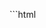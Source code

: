 
<Demo id="new-form" slug="poxNxMN">
<p slot="code">
```html
<!DOCTYPE html>
<html lang="en">
  <head>
    <meta charset="UTF-8" />
    <meta name="viewport" content="width=device-width, initial-scale=1.0" />
    <title>Advanced Form with View Transitions API</title>
    <style>
      :root {
        transition: background-color 0.3s;
        --progress-left: 0;
      }

      .form-container {
        width: 400px;
        z-index: -1;
        background: #fff;
        margin: 50px auto;
        padding: 30px;
        border-radius: 5px;
        box-shadow: 0 0 10px rgba(0, 0, 0, 0.2);
      }

      input {
        display: block;
        width: 100%;
        padding: 10px;
        margin-bottom: 10px;
        border: 2px solid #ddd;
        border-radius: 5px;
      }

      input.error {
        border-color: red;
      }

      .error-message {
        display: none;
        background: red;
        color: #fff;
        margin-bottom: 10px;
        view-transition-name: error-message;
      }

      .error-message.active {
        display: block;
        position: relative;
        scale: 1;
        transition: all 0.6s ease-in-out;
      }

      button {
        padding: 10px 20px;
        border: none;
        border-radius: 5px;
        background: #333;
        color: #fff;
        cursor: pointer;
      }

      button:hover {
        background: #444;
      }

      .form-step {
        display: none;
        view-transition-name: slide-left;
      }

      .form-step.active {
        display: block;
      }

      #next {
        view-transition-name: next;
        transition: opacity 0.2s;
      }

      #prev {
        display: none;
        view-transition-name: prev;
        transition: opacity 0.2s;
      }

      #submit {
        display: none;
        view-transition-name: submit;
        transition: opacity 0.2s;
      }

      .progress-bar {
        height: 10px;
        background-color: #333;
        border-radius: 5px;
        width: 0;
        view-transition-name: progress-bar;
      }

      .progress-number {
        left: calc(var(--progress-left) - 20px);
        border-radius: 50%;
        background-color: #333;
        width: fit-content;
        view-transition-name: progress-number;
        position: relative;
        top: -20px;
        padding: 5px;
        color: #fff;
        font-size: 1.5rem;
      }

      .error-transition {
        background-color: red;
      }

      .success-transition {
        background-color: green;
      }

      .back-transition {
        background-color: #333;
      }

      ::view-transition-old(progress-bar),
      ::view-transition-new(progress-bar) {
        animation-name: progress-bar-transition;
        mix-blend-mode: normal;
        height: 100%;
      }

      ::view-transition-old(progress-number) {
        opacity: 0;
      }

      ::view-transition-new(progress-number) {
        animation-name: progress-number-transition;
        height: 100%;
        mix-blend-mode: normal;
      }

      ::view-transition-old(slide-left) {
        animation-name: slide-left;
        border: 5px solid green;
      }

      ::view-transition-old(slide-right) {
        animation-name: slide-right;
        border: 5px solid #333;
      }

      ::view-transition-new(error-message) {
        animation-name: error-transition;
        background-color: red;
      }

      ::view-transition-group(error-message) {
        animation-duration: 1s;
      }

      ::view-transition-group(root) {
        animation-duration: 0.5s;
      }

      ::view-transition-group(prev),
      ::view-transition-group(next),
      ::view-transition-group(submit) {
        opacity: 50%;
      }

      @keyframes progress-bar-transition {
        from {
          opacity: 1;
        }
      }

      @keyframes slide-left {
        to {
          opacity: 0;
          transform: translateX(-100px);
        }
      }

      @keyframes slide-right {
        to {
          opacity: 0;
          transform: translateX(100px);
        }
      }

      @keyframes error-transition {
        from {
          opacity: 0;
          transform: translateY(-10px);
        }
      }
    </style>
  </head>
  <body>
    <div class="form-container">
      <span class="progress-number">0%</span>
      <div class="progress-bar" id="progress-bar"></div>
      <div id="step1" class="form-step active">
        <input type="text" id="name" placeholder="Name" />
        <input type="email" id="email" placeholder="Email" />
      </div>

      <div id="step2" class="form-step">
        <input type="text" id="address" placeholder="Address" />
        <input type="text" id="city" placeholder="City" />
      </div>

      <div id="step3" class="form-step">
        <input type="text" id="credit-card" placeholder="Credit Card Number" />
        <input type="text" id="cvv" placeholder="CVV" />
      </div>

      <div id="step4" class="form-step">
        <h2>Success!</h2>
      </div>

      <p class="error-message" id="error-message"></p>

      <div id="buttons">
        <button id="prev">Previous</button>
        <button id="next">Next</button>
        <button id="submit">Submit</button>
      </div>
    </div>

    <script>
      const steps = document.querySelectorAll(".form-step")
      const prevButton = document.getElementById("prev")
      const nextButton = document.getElementById("next")
      const submitButton = document.getElementById("submit")
      const progressBar = document.getElementById("progress-bar")
      const progressNumber = document.querySelector(".progress-number")
      const errorMessage = document.getElementById("error-message")

      let currentStep = 0

      prevButton.addEventListener("click", prevHandler)
      nextButton.addEventListener("click", nextHandler)
      submitButton.addEventListener("click", submitHandler)

      function prevHandler() {
        steps.forEach((step) => {
          step.style.setProperty("view-transition-name", "slide-right")
        })
        if (currentStep === steps.length - 1) {
          alert("DON'T YOU DARE GO BACK!")
          return
        }
        const transition = transitionHelper({
          classNames: ["back-transition"],
          updateDOM: () => updateDOM(currentStep - 1),
        })
      }

      function nextHandler() {
        steps.forEach((step) => {
          step.style.setProperty("view-transition-name", "slide-left")
        })
        if (validateStep(currentStep)) {
          const transition = transitionHelper({
            classNames: ["success-transition"],
            updateDOM: () => updateDOM(currentStep + 1),
          })
        } else {
          showError("Please fill out all fields")
        }
      }

      function submitHandler() {
        alert("Form submitted!")
        document.documentElement.style.backgroundColor = "blue"
      }

      function animateNumber(start, end, duration, callback) {
        const range = end - start
        let current = start
        const increment = end > start ? 1 : -1
        const stepTime = Math.abs(Math.floor(duration / range))
        const timer = setInterval(() => {
          current += increment
          callback(current)
          if (current === end) {
            clearInterval(timer)
          }
        }, stepTime)
      }

      function showError(message) {
        const transition = transitionHelper({
          classNames: ["error-transition"],

          updateDOM: () => {
            errorMessage.textContent = message
            errorMessage.classList.add("active")
          },
        })

        transition.ready.finally(() => {
          errorMessage.style.scale = 1
        })

        transition.finished.finally(() => {
          setTimeout(() => {
            errorMessage.style.scale = 0
          }, 2400)
          setTimeout(() => {
            errorMessage.classList.remove("active")
          }, 3000)
        })
      }

      function validateStep(step) {
        let isValid = true
        const inputs = steps[step].querySelectorAll("input")
        inputs.forEach((input) => {
          if (!input.value) {
            input.classList.add("error")
            isValid = false
          } else {
            input.classList.remove("error")
          }
        })
        return isValid
      }

      function transitionHelper({
        skipTransition = false,
        classNames = [],
        updateDOM,
      }) {
        if (skipTransition || !document.startViewTransition) {
          const updateCallbackDone = Promise.resolve(updateDOM()).then(() => {})

          return {
            ready: Promise.reject(Error("View transitions unsupported")),
            updateCallbackDone,
            finished: updateCallbackDone,
            skipTransition: () => {},
          }
        }

        document.documentElement.classList.add(...classNames)

        const transition = document.startViewTransition(updateDOM)

        transition.finished.finally(() =>
          document.documentElement.classList.remove(...classNames)
        )

        return transition
      }

      function updateDOM(newStep) {
        if (newStep < 0 || newStep >= steps.length) return
        steps[currentStep].classList.remove("active")
        steps[newStep].classList.add("active")
        currentStep = newStep

        prevButton.style.display = currentStep === 0 ? "none" : "inline-block"

        nextButton.style.display =
          currentStep === steps.length - 1 ? "none" : "inline-block"

        submitButton.style.display =
          currentStep === steps.length - 1 ? "inline-block" : "none"

        progressBar.style.width = `${(currentStep / (steps.length - 1)) * 100}%`
        progressBar.style.backgroundColor =
          currentStep === steps.length - 1 ? "green" : "#333"

        animateNumber(
          parseInt(progressNumber.textContent), // start
          Math.floor((currentStep / (steps.length - 1)) * 100), // end
          700, // duration
          (value) => {
            progressNumber.textContent = `${value}%`
            progressNumber.style.setProperty("--progress-left", `${value}%`)
          } // callback
        )
      }
    </script>
  </body>
</html>
```
</p>
<IFrame src={demoURL + "10"} slot="demo" />
</Demo>